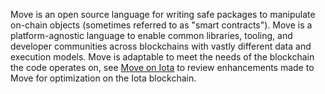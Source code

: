 Move is an open source language for writing safe packages to manipulate on-chain objects (sometimes referred to as "smart contracts"). Move is a platform-agnostic language to enable common libraries, tooling, and developer communities across blockchains with vastly different data and execution models. Move is adaptable to meet the needs of the blockchain the code operates on, see [Move on Iota](concepts/iota-move-concepts.mdx#differences) to review enhancements made to Move for optimization on the Iota blockchain.
